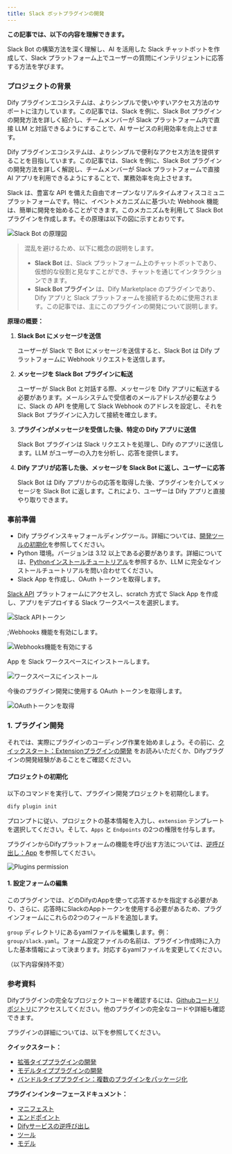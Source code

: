 ```yaml
---
title: Slack ボットプラグインの開発
---
```



**この記事では、以下の内容を理解できます。**

Slack Bot の構築方法を深く理解し、AI を活用した Slack チャットボットを作成して、Slack プラットフォーム上でユーザーの質問にインテリジェントに応答する方法を学びます。

### プロジェクトの背景

Dify プラグインエコシステムは、よりシンプルで使いやすいアクセス方法のサポートに注力しています。この記事では、Slack を例に、Slack Bot プラグインの開発方法を詳しく紹介し、チームメンバーが Slack プラットフォーム内で直接 LLM と対話できるようにすることで、AI サービスの利用効率を向上させます。

Dify プラグインエコシステムは、よりシンプルで便利なアクセス方法を提供することを目指しています。この記事では、Slack を例に、Slack Bot プラグインの開発方法を詳しく解説し、チームメンバーが Slack プラットフォームで直接 AI アプリを利用できるようにすることで、業務効率を向上させます。

Slack は、豊富な API を備えた自由でオープンなリアルタイムオフィスコミュニプラットフォームです。特に、イベントメカニズムに基づいた Webhook 機能は、簡単に開発を始めることができます。このメカニズムを利用して Slack Bot プラグインを作成します。その原理は以下の図に示すとおりです。

![Slack Bot の原理図](https://assets-docs.dify.ai/2025/01/a0865d18f1ca4051601ca53fa6f92db2.png)

> 混乱を避けるため、以下に概念の説明をします。
>
> *   **Slack Bot** は、Slack プラットフォーム上のチャットボットであり、仮想的な役割と見なすことができ、チャットを通じてインタラクションできます。
> *   **Slack Bot プラグイン** は、Dify Marketplace のプラグインであり、Dify アプリと Slack プラットフォームを接続するために使用されます。この記事では、主にこのプラグインの開発について説明します。

**原理の概要：**

1.  **Slack Bot にメッセージを送信**

    ユーザーが Slack で Bot にメッセージを送信すると、Slack Bot は Dify プラットフォームに Webhook リクエストを送信します。
2.  **メッセージを Slack Bot プラグインに転送**

    ユーザーが Slack Bot と対話する際、メッセージを Dify アプリに転送する必要があります。メールシステムで受信者のメールアドレスが必要なように、Slack の API を使用して Slack Webhook のアドレスを設定し、それを Slack Bot プラグインに入力して接続を確立します。
3.  **プラグインがメッセージを受信した後、特定の Dify アプリに送信**

    Slack Bot プラグインは Slack リクエストを処理し、Dify のアプリに送信します。LLM がユーザーの入力を分析し、応答を提供します。
4.  **Dify アプリが応答した後、メッセージを Slack Bot に返し、ユーザーに応答**

    Slack Bot は Dify アプリからの応答を取得した後、プラグインを介してメッセージを Slack Bot に返します。これにより、ユーザーは Dify アプリと直接やり取りできます。

### 事前準備

*   Dify プラグインスキャフォールディングツール。詳細については、[開発ツールの初期化](/ja-jp/plugins/quick-start/develop-plugins/initialize-development-tools)を参照してください。
*   Python 環境。バージョンは 3.12 以上である必要があります。詳細については、[Pythonインストールチュートリアル](https://pythontest.com/python/installing-python-3-11/)を参照するか、LLM に完全なインストールチュートリアルを問い合わせてください。
*   Slack App を作成し、OAuth トークンを取得します。

[Slack API](https://api.slack.com/apps) プラットフォームにアクセスし、scratch 方式で Slack App を作成し、アプリをデプロイする Slack ワークスペースを選択します。

![Slack APIトークン](https://assets-docs.dify.ai/2025/01/8217c23ee16c47c586a1387a442ea6f0.png)

;Webhooks 機能を有効にします。

![Webhooks機能を有効にする](https://assets-docs.dify.ai/2025/01/fc9d7797608422219a01248f7151fc81.png)

App を Slack ワークスペースにインストールします。

![ワークスペースにインストール](https://assets-docs.dify.ai/2025/01/6ab7226078f88853fc7f4d3520245d63.png)

今後のプラグイン開発に使用する OAuth トークンを取得します。

![OAuthトークンを取得](https://assets-docs.dify.ai/2025/01/f08052044c8c17eebbffacdc9b2558e6.png)

### 1. プラグイン開発

それでは、実際にプラグインのコーディング作業を始めましょう。その前に、[クイックスタート：Extensionプラグインの開発](/ja-jp/plugins/quick-start/develop-plugins/extension-plugin) をお読みいただくか、Difyプラグインの開発経験があることをご確認ください。

#### プロジェクトの初期化

以下のコマンドを実行して、プラグイン開発プロジェクトを初期化します。

```bash
dify plugin init
```

プロンプトに従い、プロジェクトの基本情報を入力し、`extension` テンプレートを選択してください。そして、`Apps` と `Endpoints` の2つの権限を付与します。

プラグインからDifyプラットフォームの機能を呼び出す方法については、[逆呼び出し：App](/ja-jp/plugins/schema-definition/reverse-invocation-of-the-dify-service/app) を参照してください。

![Plugins permission](https://assets-docs.dify.ai/2024/12/d89a6282c5584fc43a9cadeddf09c0de.png)

#### 1. 設定フォームの編集

このプラグインでは、どのDifyのAppを使って応答するかを指定する必要があり、さらに、応答時にSlackのAppトークンを使用する必要があるため、プラグインフォームにこれらの2つのフィールドを追加します。

`group` ディレクトリにあるyamlファイルを編集します。例：`group/slack.yaml`。フォーム設定ファイルの名前は、プラグイン作成時に入力した基本情報によって決まります。対応するyamlファイルを変更してください。

（以下内容保持不变）

### 参考資料

Difyプラグインの完全なプロジェクトコードを確認するには、[Githubコードリポジトリ](https://github.com/langgenius/dify-plugins)にアクセスしてください。他のプラグインの完全なコードや詳細も確認できます。

プラグインの詳細については、以下を参照してください。

**クイックスタート：**

* [拡張タイププラグインの開発](/ja-jp/plugins/quick-start/develop-plugins/extension-plugin)
* [モデルタイププラグインの開発](/ja-jp/plugins/quick-start/develop-plugins/model-plugin/)
* [バンドルタイププラグイン：複数のプラグインをパッケージ化](/ja-jp/plugins/quick-start/develop-plugins/bundle)

**プラグインインターフェースドキュメント：**

* [マニフェスト](/ja-jp/plugins/schema-definition/manifest)
* [エンドポイント](/ja-jp/plugins/schema-definition/endpoint)
* [Difyサービスの逆呼び出し](/ja-jp/plugins/schema-definition/reverse-invocation-of-the-dify-service/)
* [ツール](/ja-jp/guides/tools/)
* [モデル](/ja-jp/plugins/schema-definition/model/model-schema)
